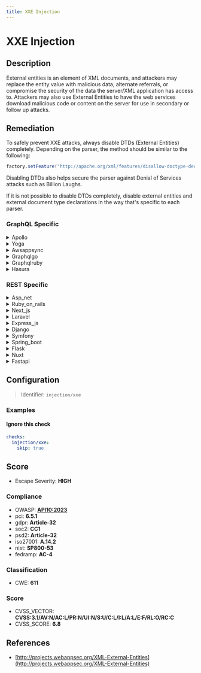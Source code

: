 ```yaml
---
title: XXE Injection
---
```


# XXE Injection

## Description

External entities is an element of XML documents, and attackers may replace the entity value with malicious data, alternate referrals, or compromise the security of the data the server/XML application has access to.
Attackers may also use External Entities to have the web services download malicious code or content on the server for use in secondary or follow up attacks.


## Remediation

To safely prevent XXE attacks, always disable DTDs (External Entities) completely. Depending on the parser, the method should be similar to the following:

```java
factory.setFeature("http://apache.org/xml/features/disallow-doctype-decl", true);
```

Disabling DTDs also helps secure the parser against Denial of Services attacks such as Billion Laughs.

If it is not possible to disable DTDs completely, disable external entities and external document type declarations in the way that's specific to each parser.



### GraphQL Specific

<details>
    <summary>Apollo</summary>

To mitigate XXE (XML External Entity) injection vulnerabilities in the Apollo framework engine, ensure that any XML parsing libraries or components are configured to disallow the processing of external entities. Set features like 'disallow-doctype-decl' to true, and if possible, use less complex data formats such as JSON. Always validate and sanitize input to prevent malicious data from being processed. Additionally, keep all dependencies up-to-date to incorporate security patches that prevent XXE attacks.

</details>

<details>
    <summary>Yoga</summary>

To prevent XXE (XML External Entity) injection attacks in the Yoga framework engine, ensure that XML parsing is configured to disallow the processing of external entities. This can typically be achieved by setting features like 'disallow-doctype-decl' to true and 'external-general-entities' as well as 'external-parameter-entities' to false on the XML parser. Additionally, consider using less complex data formats such as JSON, and employ security-conscious libraries that are less susceptible to XXE attacks. Always keep the framework and its dependencies up to date with the latest security patches.

</details>

<details>
    <summary>Awsappsync</summary>

To mitigate XXE (XML External Entity) injection vulnerabilities in AWS AppSync, ensure that the XML parsing library or framework in use is configured to disallow the processing of external entities. Set features like 'disallow-doctype-decl' to true, and disable external DTDs and external entity processing. Regularly update your XML parsers to the latest versions to incorporate security fixes. Additionally, implement input validation to reject XML documents containing DOCTYPE declarations or any suspicious XML constructs. As a best practice, consider using less complex data formats such as JSON that are less susceptible to XXE attacks.

</details>

<details>
    <summary>Graphqlgo</summary>

To mitigate XXE (XML External Entity) injection vulnerabilities in a GraphQL Go framework engine, ensure that any XML parsing library or functionality used within the GraphQL resolvers is configured to disallow the processing of external entities. This can typically be achieved by setting the appropriate parser flags or options to disable DTDs (Document Type Definitions), external entities, and external doctype declarations. Additionally, always validate and sanitize input to prevent malicious data from being processed, and consider implementing a content security policy that restricts the sources from which external content can be loaded.

</details>

<details>
    <summary>Graphqlruby</summary>

To mitigate XXE (XML External Entity) injection vulnerabilities in a GraphQL Ruby framework, ensure that any XML parsing libraries or methods used within the application are configured to disallow the processing of external entities. Set options such as 'XML::XXE::Parser.default_options' to non-permissive values that prevent the expansion of external entities. Additionally, consider using a whitelist approach to filter out potentially malicious document type definitions (DTDs) and always validate and sanitize input to prevent the introduction of malicious XML content.

</details>

<details>
    <summary>Hasura</summary>

To mitigate XXE (XML External Entity) injection vulnerabilities in the Hasura framework, ensure that any XML parsing libraries or processors used by the engine are configured to disallow the processing of external entities. Additionally, always validate and sanitize input to reject any XML or JSON that contains unexpected or unnecessary data. Keep the Hasura engine and all its dependencies up to date with the latest security patches.

</details>


### REST Specific

<details>
    <summary>Asp_net</summary>

In ASP.NET, to prevent XXE (XML External Entity) injection attacks, ensure that your XML parsing is configured to disallow the processing of external entities. You can achieve this by setting the XmlReaderSettings.DtdProcessing property to DtdProcessing.Prohibit and creating an XmlReader instance with these settings. Additionally, avoid using XmlDocument and XmlTextReader unless you explicitly set their XmlResolver property to null. Always validate input and consider using secure coding practices such as encoding output and employing the principle of least privilege for your application's permissions.

</details>

<details>
    <summary>Ruby_on_rails</summary>

In Ruby on Rails, ensure that XML parsing is configured to disallow the use of external entities. Set the 'XML::XXE' option to false when using libraries like Nokogiri for XML parsing, and avoid calling 'document.parse' with untrusted data. Additionally, consider using a safe parsing option like 'REXML::Document.new(xml, { safe: true })' to mitigate XXE risks.

</details>

<details>
    <summary>Next_js</summary>

To prevent XXE Injection attacks in a Next.js application, ensure that any XML parsing library you use is configured to disallow the processing of external entities. Additionally, always validate and sanitize input data to restrict the inclusion of potentially malicious content.

</details>

<details>
    <summary>Laravel</summary>

In Laravel, disable XML external entity (XXE) processing in your XML parsing library or use a secure, modern library that is not vulnerable to XXE attacks. Additionally, ensure that any user-supplied XML or JSON is properly validated and sanitized before processing. Set the 'libxml_disable_entity_loader' function to true to prevent XXE in older PHP versions, and avoid using the 'simplexml_load_string' or 'DOMDocument::loadXML' functions with external entities. Always keep your Laravel framework and its dependencies up to date with the latest security patches.

</details>

<details>
    <summary>Express_js</summary>

To mitigate XXE (XML External Entity) injection attacks in Express.js applications, ensure that any XML parsing library you use is configured to disallow the processing of external entities. Set the 'xml2js' parser option 'explicitCharkey' to false and 'resolveEntities' to false. Additionally, disable DTDs (Document Type Definitions) by setting the 'xml2js' option 'disallowDoctype' to true. Always validate and sanitize input data rigorously, and consider using a less complex data format like JSON that is not susceptible to XXE attacks.

</details>

<details>
    <summary>Django</summary>

In Django, ensure that any XML parsing libraries or functions are configured to not resolve external entities. Use defusedxml, which is a Python package that provides a safer version of the standard XML libraries with protections against various XML attacks, including XXE. Always keep your Django framework and its dependencies up-to-date to benefit from the latest security patches.

</details>

<details>
    <summary>Symfony</summary>

In Symfony, to prevent XXE (XML External Entity) injection attacks, disable the loading of external entities in the libxml library by setting the 'LIBXML_NOENT' flag to 'false'. Use the 'disableEntityLoader' method if available, or ensure that any XML parsing libraries or components used in the framework are configured to not resolve external entities. Additionally, validate and sanitize all input data rigorously.

</details>

<details>
    <summary>Spring_boot</summary>

In Spring Boot applications, to prevent XXE Injection attacks, ensure that your XML processing libraries, such as JAXB, are configured to not resolve external entities. Set the 'FEATURE_SECURE_PROCESSING' feature to true on DocumentBuilderFactory, SAXParserFactory, and XMLReader instances. Additionally, disable support for external entities and DTDs by setting the 'disallow-doctype-decl' feature to true. Always validate and sanitize input, and consider using less complex data formats like JSON that are not susceptible to XXE attacks.

</details>

<details>
    <summary>Flask</summary>

In Flask applications, to prevent XXE (XML External Entity) attacks, ensure that any XML parsing libraries are configured to disallow the processing of external entities. For example, when using lxml, you can disable external entity processing by setting the 'no_network' and 'resolve_entities' options to False. Additionally, use defusedxml, which is a safer XML parsing library that prevents XXE by default. Always validate and sanitize input to ensure it does not contain unexpected or malicious data before processing it.

</details>

<details>
    <summary>Nuxt</summary>

In Nuxt.js, to prevent XXE (XML External Entity) injection attacks, ensure that any XML parsing library you use is configured to disallow the processing of external entities. Additionally, avoid serializing untrusted data to XML and use safe data handling libraries that are designed to resist XXE attacks. Always keep your dependencies up-to-date to incorporate security patches.

</details>

<details>
    <summary>Fastapi</summary>

In FastAPI, to prevent XXE (XML External Entity) injection attacks, ensure that any XML parsing libraries are configured to disallow the processing of external entities. Additionally, use dependency injection to provide XML parsers with secure configurations, and avoid serializing sensitive data to XML when possible. Always validate and sanitize input to reject any XML or JSON that contains unexpected external entity references.

</details>

## Configuration

> Identifier: `injection/xxe`



### Examples



#### Ignore this check

```yaml
checks:
  injection/xxe:
    skip: true
```




## Score

- Escape Severity: **<span className="high-severity">HIGH</span>**

### Compliance

- OWASP: **[API10:2023](https://github.com/OWASP/API-Security/blob/master/editions/2023/en/0xaa-unsafe-consumption-of-apis.md)**
- pci: **6.5.1**
- gdpr: **Article-32**
- soc2: **CC1**
- psd2: **Article-32**
- iso27001: **A.14.2**
- nist: **SP800-53**
- fedramp: **AC-4**

### Classification

- CWE: **611**




### Score

- CVSS_VECTOR: **CVSS:3.1/AV:N/AC:L/PR:N/UI:N/S:U/C:L/I:L/A:L/E:F/RL:O/RC:C**
- CVSS_SCORE: **6.8**

## References

- [http://projects.webappsec.org/XML-External-Entities](http://projects.webappsec.org/XML-External-Entities)
  